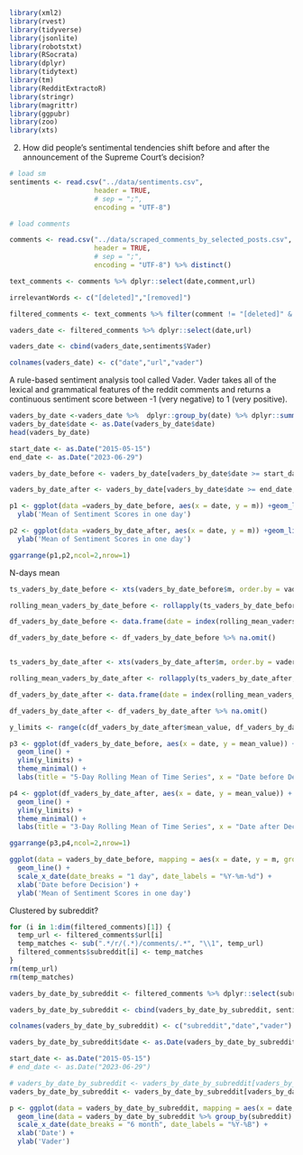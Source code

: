 ```r
library(xml2)
library(rvest)
library(tidyverse)
library(jsonlite)
library(robotstxt)
library(RSocrata)
library(dplyr)
library(tidytext)
library(tm)
library(RedditExtractoR)
library(stringr)
library(magrittr)
library(ggpubr)
library(zoo)
library(xts)
```

(2) How did people's sentimental tendencies shift before and after the announcement of the Supreme Court's decision?
```r
# load sm
sentiments <- read.csv("../data/sentiments.csv", 
                     header = TRUE, 
                     # sep = ";", 
                     encoding = "UTF-8")
```

```r
# load comments

comments <- read.csv("../data/scraped_comments_by_selected_posts.csv", 
                     header = TRUE, 
                     # sep = ";", 
                     encoding = "UTF-8") %>% distinct()

text_comments <- comments %>% dplyr::select(date,comment,url)

irrelevantWords <- c("[deleted]","[removed]")

filtered_comments <- text_comments %>% filter(comment != "[deleted]" & comment != "[removed]")
```

```r
vaders_date <- filtered_comments %>% dplyr::select(date,url)

vaders_date <- cbind(vaders_date,sentiments$Vader)

colnames(vaders_date) <- c("date","url","vader")
```

A rule-based sentiment analysis tool called Vader. Vader takes all of the lexical and grammatical features of the reddit comments and returns a continuous sentiment score between -1 (very negative) to 1 (very positive).
```r
vaders_by_date <-vaders_date %>%  dplyr::group_by(date) %>% dplyr::summarise(m = mean(vader)) %>% data.frame()
vaders_by_date$date <- as.Date(vaders_by_date$date)
head(vaders_by_date)
``` 
```r
start_date <- as.Date("2015-05-15")
end_date <- as.Date("2023-06-29")

vaders_by_date_before <- vaders_by_date[vaders_by_date$date >= start_date & vaders_by_date$date < end_date, ]

vaders_by_date_after <- vaders_by_date[vaders_by_date$date >= end_date, ]
```

```r
p1 <- ggplot(data =vaders_by_date_before, aes(x = date, y = m)) +geom_line() + geom_point() + theme_bw() + xlab('Date before Decision') +
  ylab('Mean of Sentiment Scores in one day')

p2 <- ggplot(data =vaders_by_date_after, aes(x = date, y = m)) +geom_line() + geom_point() + theme_bw() + xlab('Date after Decision') +
  ylab('Mean of Sentiment Scores in one day')

ggarrange(p1,p2,ncol=2,nrow=1)
```
N-days mean
```r
ts_vaders_by_date_before <- xts(vaders_by_date_before$m, order.by = vaders_by_date_before$date)

rolling_mean_vaders_by_date_before <- rollapply(ts_vaders_by_date_before, width = 5, FUN = mean, by = 5, align = 'right', na.rm = TRUE)

df_vaders_by_date_before <- data.frame(date = index(rolling_mean_vaders_by_date_before), mean_value = coredata(rolling_mean_vaders_by_date_before))

df_vaders_by_date_before <- df_vaders_by_date_before %>% na.omit()


ts_vaders_by_date_after <- xts(vaders_by_date_after$m, order.by = vaders_by_date_after$date)

rolling_mean_vaders_by_date_after <- rollapply(ts_vaders_by_date_after, width = 3, FUN = mean, by = 3, align = 'right', na.rm = TRUE)

df_vaders_by_date_after <- data.frame(date = index(rolling_mean_vaders_by_date_after), mean_value = coredata(rolling_mean_vaders_by_date_after))

df_vaders_by_date_after <- df_vaders_by_date_after %>% na.omit()
```

```r
y_limits <- range(c(df_vaders_by_date_after$mean_value, df_vaders_by_date_before$mean_value))

p3 <- ggplot(df_vaders_by_date_before, aes(x = date, y = mean_value)) +
  geom_line() +
  ylim(y_limits) +
  theme_minimal() +
  labs(title = "5-Day Rolling Mean of Time Series", x = "Date before Decision", y = "Mean Sentiment Scores")

p4 <- ggplot(df_vaders_by_date_after, aes(x = date, y = mean_value)) +
  geom_line() +
  ylim(y_limits) +
  theme_minimal() +
  labs(title = "3-Day Rolling Mean of Time Series", x = "Date after Decision", y = "Mean Sentiment Scores")
```


```r
ggarrange(p3,p4,ncol=2,nrow=1)
```











```r
ggplot(data = vaders_by_date_before, mapping = aes(x = date, y = m, group = 1)) +
  geom_line() +
  scale_x_date(date_breaks = "1 day", date_labels = "%Y-%m-%d") + 
  xlab('Date before Decision') +
  ylab('Mean of Sentiment Scores in one day')
```


Clustered by subreddit?

```r
for (i in 1:dim(filtered_comments)[1]) {
  temp_url <- filtered_comments$url[i]
  temp_matches <- sub(".*/r/(.*)/comments/.*", "\\1", temp_url)
  filtered_comments$subreddit[i] <- temp_matches
}
rm(temp_url)
rm(temp_matches)
```

```r
vaders_by_date_by_subreddit <- filtered_comments %>% dplyr::select(subreddit,date)

vaders_by_date_by_subreddit <- cbind(vaders_by_date_by_subreddit, sentiments$Vader)

colnames(vaders_by_date_by_subreddit) <- c("subreddit","date","vader")

vaders_by_date_by_subreddit$date <- as.Date(vaders_by_date_by_subreddit$date)
```

```r
start_date <- as.Date("2015-05-15")
# end_date <- as.Date("2023-06-29")

# vaders_by_date_by_subreddit <- vaders_by_date_by_subreddit[vaders_by_date_by_subreddit$date >= start_date & vaders_by_date_by_subreddit$date <= end_date, ]
vaders_by_date_by_subreddit <- vaders_by_date_by_subreddit[vaders_by_date_by_subreddit$date >= start_date, ]
```

```r
p <- ggplot(data = vaders_by_date_by_subreddit, mapping = aes(x = date, y = vader, color = subreddit)) +
  geom_line(data = vaders_by_date_by_subreddit %>% group_by(subreddit) %>% mutate(vader = rollmean(vader, 15, align = "left",fill =NA))) +
  scale_x_date(date_breaks = "6 month", date_labels = "%Y-%B") + 
  xlab('Date') +
  ylab('Vader')
```

